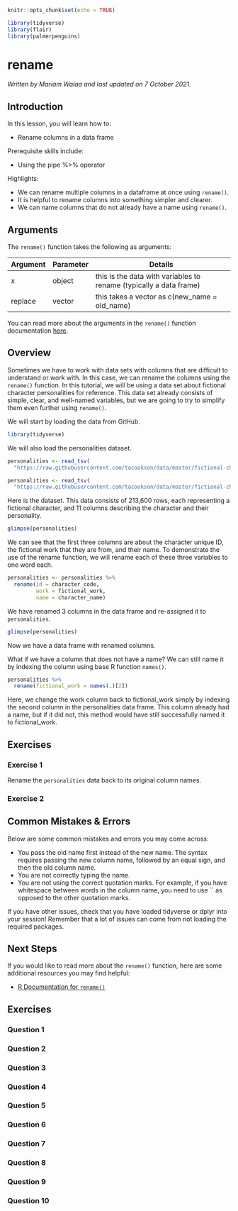 
```r
knitr::opts_chunk$set(echo = TRUE)

library(tidyverse)
library(flair)
library(palmerpenguins)
```

# rename

*Written by Mariam Walaa and last updated on 7 October 2021.*

## Introduction

In this lesson, you will learn how to:

- Rename columns in a data frame

Prerequisite skills include:

- Using the pipe %>% operator

Highlights:

- We can rename multiple columns in a dataframe at once using `rename()`.
- It is helpful to rename columns into something simpler and clearer.
- We can name columns that do not already have a name using `rename()`.

## Arguments

The `rename()` function takes the following as arguments:

| Argument | Parameter | Details                                                           |
|----------|-----------|-------------------------------------------------------------------|
| x        | object    | this is the data with variables to rename (typically a data frame)|
| replace  | vector    | this takes a vector as c(new_name = old_name)                     |

You can read more about the arguments in the `rename()` function documentation
[here](https://www.rdocumentation.org/packages/plyr/versions/1.8.6/topics/rename).

## Overview

Sometimes we have to work with data sets with columns that are difficult to understand or
work with. In this case, we can rename the columns using the `rename()` function.
In this tutorial, we will be using a data set about fictional character personalities for
reference. This data set already consists of simple, clear, and well-named variables, but
we are going to try to simplify them even further using `rename()`.

We will start by loading the data from GitHub.

```r
library(tidyverse)
```

We will also load the personalities dataset.

```r
personalities <- read_tsv(
  "https://raw.githubusercontent.com/tacookson/data/master/fictional-character-personalities/personalities.txt")
```
```r
personalities <- read_tsv(
  "https://raw.githubusercontent.com/tacookson/data/master/fictional-character-personalities/personalities.txt")
```


Here is the dataset. This data consists of 213,600 rows, each representing a fictional 
character, and 11 columns describing the character and their personality.

```r
glimpse(personalities)
```

We can see that the first three columns are about the character unique ID, the fictional
work that they are from, and their name. To demonstrate the use of the rename function, 
we will rename each of these three variables to one word each.

```r
personalities <- personalities %>%
  rename(id = character_code,
         work = fictional_work,
         name = character_name)
```

We have renamed 3 columns in the data frame and re-assigned it to `personalities`.

```r
glimpse(personalities)
```

Now we have a data frame with renamed columns.

What if we have a column that does not have a name? We can still name it by indexing the
column using base R function `names()`.

```r
personalities %>%
  rename(fictional_work = names(.)[2])
```

Here, we change the work column back to fictional_work simply by indexing the second
column in the personalities data frame. This column already had a name, but if it did not,
this method would have still successfully named it to fictional_work.

## Exercises

### Exercise 1

Rename the `personalities` data back to its original column names.

<!-- ```{r rename-exercise-1, exercise = TRUE} -->

<!-- ``` -->

<!-- ```{r rename-exercise-1-hint-1} -->
<!-- # You don't have to assign it to an object -->
<!-- ``` -->

<!-- ```{r rename-exercise-1-sol, echo = FALSE} -->
<!-- rename_ex_sol <- personalities %>% -->
<!--   rename(character_code = id, -->
<!--          fictional_work = work, -->
<!--          character_name = name) -->
<!-- ``` -->


<!-- ```{r rename-exercise-1-check} -->
<!-- grade_result(pass_if(~identical(.result, rename_ex_sol))) -->
<!-- ``` -->

### Exercise 2

<!-- ```{r rename-exercise-2, echo = FALSE} -->
<!-- question("Which of these are true? Check all true statements.", -->
<!--          answer("You can rename multiple columns using `rename()`.", correct = TRUE), -->
<!--          answer(paste("When you use `rename()`, you pass column name pairs as follows: ", -->
<!--          "`c(old_name = new_name)`"), message = "You pass the new column name first."), -->
<!--          answer("The `rename()` function is used to rename data frames.", -->
<!--                 message = "The `rename()` function is used to rename columns in a data frame."), -->
<!--          answer("The `rename()` function renames columns by name.", correct = TRUE), -->
<!--          allow_retry = TRUE, -->
<!--          random_answer_order = TRUE) -->
<!-- ``` -->

## Common Mistakes & Errors

Below are some common mistakes and errors you may come across:

- You pass the old name first instead of the new name. The syntax requires passing the new 
column name, followed by an equal sign, and then the old column name.
- You are not correctly typing the name.
- You are not using the correct quotation marks. For example, if you have whitespace 
between words in the column name, you need to use `` as opposed to the other quotation
marks.

If you have other issues, check that you have loaded tidyverse or dplyr into your session!
Remember that a lot of issues can come from not loading the required packages.

## Next Steps

If you would like to read more about the `rename()` function, here are some additional
resources you may find helpful:

- [R Documentation for
`rename()`](https://www.rdocumentation.org/packages/plyr/versions/1.8.6/topics/rename)


## Exercises

### Question 1

### Question 2

### Question 3

### Question 4

### Question 5

### Question 6

### Question 7

### Question 8

### Question 9

### Question 10
